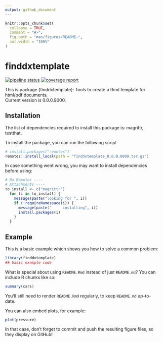 ```yaml
---
output: github_document
---
```


<!-- README.md is generated from README.Rmd. Please edit that file -->

```r
knitr::opts_chunk$set(
  collapse = TRUE,
  comment = "#>",
  fig.path = "man/figures/README-",
  out.width = "100%"
)
```

# finddxtemplate

<!-- badges: start -->
[![pipeline status](https://forge.thinkr.fr/<group>/<project>/badges/master/pipeline.svg)](https://forge.thinkr.fr/<group>/<project>/-/commits/master)
[![coverage report](https://forge.thinkr.fr/<group>/<project>/badges/master/coverage.svg)](http://<group>.pages.thinkr.fr/<project>/coverage.html)
<!-- badges: end -->

<!-- description: start -->
This is package {finddxtemplate}: Tools to create a Rmd template for html/pdf documents.  
Current version is 0.0.0.9000.
<!-- description: end -->

## Installation
<!-- install: start -->
The list of dependencies required to install this package is: magrittr, testthat.

To install the package, you can run the following script

```r
# install.packages("remotes")
remotes::install_local(path = "finddxtemplate_0.0.0.9000.tar.gz")
```

In case something went wrong, you may want to install dependencies before using:

```r
# No Remotes ----
# Attachments ----
to_install <- c("magrittr")
  for (i in to_install) {
    message(paste("looking for ", i))
    if (!requireNamespace(i)) {
      message(paste("     installing", i))
      install.packages(i)
    }
  }
```

<!-- install: end -->

## Example

This is a basic example which shows you how to solve a common problem:

```r
library(finddxtemplate)
## basic example code
```

What is special about using `README.Rmd` instead of just `README.md`? You can include R chunks like so:

```r
summary(cars)
```

You'll still need to render `README.Rmd` regularly, to keep `README.md` up-to-date.

You can also embed plots, for example:

```r
plot(pressure)
```

In that case, don't forget to commit and push the resulting figure files, so they display on GitHub!
